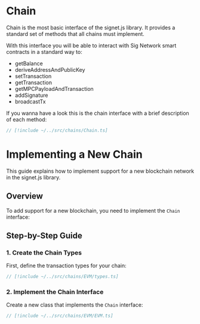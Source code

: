 # Chain

Chain is the most basic interface of the signet.js library. It provides a standard set of methods that all chains must implement.

With this interface you will be able to interact with Sig Network smart contracts in a standard way to:

- getBalance
- deriveAddressAndPublicKey
- setTransaction
- getTransaction
- getMPCPayloadAndTransaction
- addSignature
- broadcastTx

If you wanna have a look this is the chain interface with a brief description of each method:

```ts twoslash
// [!include ~/../src/chains/Chain.ts]
```

# Implementing a New Chain

This guide explains how to implement support for a new blockchain network in the signet.js library.

## Overview

To add support for a new blockchain, you need to implement the `Chain` interface:

## Step-by-Step Guide

### 1. Create the Chain Types

First, define the transaction types for your chain:

```ts twoslash
// [!include ~/../src/chains/EVM/types.ts]
```

### 2. Implement the Chain Interface

Create a new class that implements the `Chain` interface:

```ts twoslash
// [!include ~/../src/chains/EVM/EVM.ts]
```

